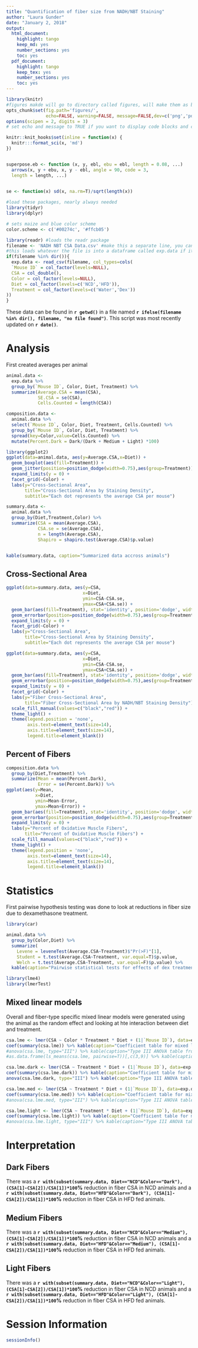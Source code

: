```yaml
---
title: "Quantification of fiber size from NADH/NBT Staining"
author: "Laura Gunder"
date: "January 2, 2018"
output:
  html_document:
    highlight: tango
    keep_md: yes
    number_sections: yes
    toc: yes
  pdf_document:
    highlight: tango
    keep_tex: yes
    number_sections: yes
    toc: yes
---
```


```r
library(knitr)
#figures makde will go to directory called figures, will make them as both png and pdf files 
opts_chunk$set(fig.path='figures/',
               echo=FALSE, warning=FALSE, message=FALSE,dev=c('png','pdf'))
options(scipen = 2, digits = 3)
# set echo and message to TRUE if you want to display code blocks and code output respectively

knitr::knit_hooks$set(inline = function(x) {
  knitr:::format_sci(x, 'md')
})


superpose.eb <- function (x, y, ebl, ebu = ebl, length = 0.08, ...)
  arrows(x, y + ebu, x, y - ebl, angle = 90, code = 3,
  length = length, ...)

  
se <- function(x) sd(x, na.rm=T)/sqrt(length(x))

#load these packages, nearly always needed
library(tidyr)
library(dplyr)

# sets maize and blue color scheme
color.scheme <- c('#00274c', '#ffcb05')
```


```r
library(readr) #loads the readr package
filename <- 'NADH NBT CSA Data.csv' #make this a separate line, you can use any variable you want
#this loads whatever the file is into a dataframe called exp.data if it exists
if(filename %in% dir()){
  exp.data <- read_csv(filename, col_types=cols(
  `Mouse ID` = col_factor(levels=NULL),
  CSA = col_double(),
  Color = col_factor(levels=NULL),
  Diet = col_factor(levels=c('NCD','HFD')),
  Treatment = col_factor(levels=c('Water','Dex'))
))
}
```

These data can be found in **`r getwd()`** in a file named **`r ifelse(filename %in% dir(), filename, "no file found")`**.  This script was most recently updated on **`r date()`**.

# Analysis

First created averages per animal

```r
animal.data <- 
  exp.data %>%
  group_by(`Mouse ID`, Color, Diet, Treatment) %>%
  summarize(Average.CSA = mean(CSA),
            SE.CSA = se(CSA),
            Cells.Counted = length(CSA)) 

composition.data <-
  animal.data %>%
  select(`Mouse ID`, Color, Diet, Treatment, Cells.Counted) %>%
  group_by(`Mouse ID`, Color, Diet, Treatment) %>%
  spread(key=Color,value=Cells.Counted) %>%
  mutate(Percent.Dark = Dark/(Dark + Medium + Light) *100)
```

```r
library(ggplot2)
ggplot(data=animal.data, aes(y=Average.CSA,x=Diet)) +
  geom_boxplot(aes(fill=Treatment)) +
  geom_jitter(position=position_dodge(width=0.75),aes(group=Treatment)) +
  expand_limits(y = 0) +
  facet_grid(~Color) +
  labs(y="Cross-Sectional Area",
       title="Cross-Sectional Area by Staining Density",
       subtitle="Each dot represents the average CSA per mouse")

```



```r
summary.data <-
  animal.data %>%
  group_by(Diet,Treatment,Color) %>%
  summarize(CSA = mean(Average.CSA),
            CSA.se = se(Average.CSA),
            n = length(Average.CSA),
            Shapiro = shapiro.test(Average.CSA)$p.value)


kable(summary.data, caption="Summarized data accross animals")
```

## Cross-Sectional Area

```r
ggplot(data=summary.data, aes(y=CSA,
                             x=Diet,
                             ymin=CSA-CSA.se,
                             ymax=CSA+CSA.se)) +
  geom_bar(aes(fill=Treatment), stat='identity', position='dodge', width=0.75) +
  geom_errorbar(position=position_dodge(width=0.75),aes(group=Treatment), width=0.5) +
  expand_limits(y = 0) +
  facet_grid(~Color) +
  labs(y="Cross-Sectional Area",
       title="Cross-Sectional Area by Staining Density",
       subtitle="Each dot represents the average CSA per mouse")
```

```r
ggplot(data=summary.data, aes(y=CSA,
                             x=Diet,
                             ymin=CSA-CSA.se,
                             ymax=CSA+CSA.se)) +
  geom_bar(aes(fill=Treatment), stat='identity', position='dodge', width=0.75) +
  geom_errorbar(position=position_dodge(width=0.75),aes(group=Treatment), width=0.5) +
  expand_limits(y = 0) +
  facet_grid(~Color) +
  labs(y="Fiber Cross-Sectional Area",
       title="Fiber Cross-Sectional Area by NADH/NBT Staining Density") +
  scale_fill_manual(values=c("black","red")) +
  theme_light() +
  theme(legend.position = 'none',
        axis.text=element_text(size=14),
        axis.title=element_text(size=14),
        legend.title=element_blank())
```

## Percent of Fibers

```r
composition.data %>%
  group_by(Diet,Treatment) %>%
  summarize(Mean = mean(Percent.Dark),
            Error = se(Percent.Dark)) %>%
ggplot(aes(y=Mean,
           x=Diet,
           ymin=Mean-Error,
           ymax=Mean+Error)) +
  geom_bar(aes(fill=Treatment), stat='identity', position='dodge', width=0.75) +
  geom_errorbar(position=position_dodge(width=0.75),aes(group=Treatment), width=0.5) +
  expand_limits(y = 0) +
  labs(y="Percent of Oxidative Muscle Fibers",
       title="Percent of Oxidative Muscle Fibers") +
  scale_fill_manual(values=c("black","red")) +
  theme_light() +
  theme(legend.position = 'none',
        axis.text=element_text(size=14),
        axis.title=element_text(size=14),
        legend.title=element_blank())
```

# Statistics

First pairwise hypothesis testing was done to look at reductions in fiber size due to dexamethasone treatment.

```r
library(car)

animal.data %>%
  group_by(Color,Diet) %>%
  summarize(
    Levene = leveneTest(Average.CSA~Treatment)$"Pr(>F)"[1],
    Student = t.test(Average.CSA~Treatment, var.equal=T)$p.value,
    Welch = t.test(Average.CSA~Treatment, var.equal=F)$p.value) %>%
  kable(caption="Pairwise statistical tests for effects of dex treatment in each group")

library(lme4)
library(lmerTest)
```

## Mixed linear models

Overall and fiber-type specific mixed linear models were generated using the animal as the random effect and looking at hte interaction between diet and treatment.

```r
csa.lme <- lmer(CSA ~ Color * Treatment * Diet + (1|`Mouse ID`), data=exp.data)
coef(summary(csa.lme)) %>% kable(caption="Coefficient table for mixed linear model.")
#anova(csa.lme, type="III") %>% kable(caption="Type III ANOVA table from overall mixed linear model of dark stained muscle fibers.") 
#as.data.frame(ls_means(csa.lme, pairwise=T))[,c(3,9)] %>% kable(caption="Pairwise tests of factors from mixed linear model.")

csa.lme.dark <- lmer(CSA ~ Treatment * Diet + (1|`Mouse ID`), data=exp.data %>% filter(Color=="Dark"))
coef(summary(csa.lme.dark)) %>% kable(caption="Coefficient table for mixed linear model.")
anova(csa.lme.dark, type="III") %>% kable(caption="Type III ANOVA table from mixed linear model of dark stained muscle fibers.") 

csa.lme.med <- lmer(CSA ~ Treatment * Diet + (1|`Mouse ID`), data=exp.data %>% filter(Color=="Medium"))
coef(summary(csa.lme.med)) %>% kable(caption="Coefficient table for mixed linear model of medium stained muscle fibers.")
#anova(csa.lme.med, type="III") %>% kable(caption="Type III ANOVA table from mixed linear model of medium stained muscle fibers.") 

csa.lme.light <- lmer(CSA ~ Treatment * Diet + (1|`Mouse ID`), data=exp.data %>% filter(Color=="Light"))
coef(summary(csa.lme.light)) %>% kable(caption="Coefficient table for mixed linear model of light stained muscle fibers.")
#anova(csa.lme.light, type="III") %>% kable(caption="Type III ANOVA table from mixed linear model of light stained muscle fibers.") 
```


# Interpretation

## Dark Fibers

There was a **`r with(subset(summary.data, Diet=="NCD"&Color=="Dark"), (CSA[1]-CSA[2])/CSA[1])*100`%** reduction in fiber CSA in NCD animals and a **`r with(subset(summary.data, Diet=="HFD"&Color=="Dark"), (CSA[1]-CSA[2])/CSA[1])*100`%** reduction in fiber CSA in HFD fed animals.  

## Medium Fibers

There was a **`r with(subset(summary.data, Diet=="NCD"&Color=="Medium"), (CSA[1]-CSA[2])/CSA[1])*100`%** reduction in fiber CSA in NCD animals and a **`r with(subset(summary.data, Diet=="HFD"&Color=="Medium"), (CSA[1]-CSA[2])/CSA[1])*100`%** reduction in fiber CSA in HFD fed animals.

## Light Fibers

There was a **`r with(subset(summary.data, Diet=="NCD"&Color=="Light"), (CSA[1]-CSA[2])/CSA[1])*100`%** reduction in fiber CSA in NCD animals and a **`r with(subset(summary.data, Diet=="HFD"&Color=="Light"), (CSA[1]-CSA[2])/CSA[1])*100`%** reduction in fiber CSA in HFD fed animals.

# Session Information

```r
sessionInfo()
```
